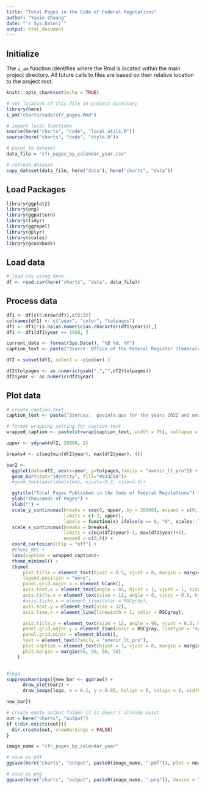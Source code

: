 ```yaml
---
title: "Total Pages in the Code of Federal Regulations"
author: "Yaxin Zhuang"
date: "`r Sys.Date()`"
output: html_document
---
```


## Initialize

The `i_am` function identifies where the Rmd is located within the main project directory. All future calls to files are based on their relative location to the project root.

```r
knitr::opts_chunk$set(echo = TRUE)

# set location of this file in project directory
library(here)
i_am("charts/code/cfr_pages.Rmd")

# import local functions
source(here("charts", "code", "local_utils.R"))
source(here("charts", "code", "style.R"))

# point to dataset
data_file = "cfr_pages_by_calendar_year.csv"

# refresh dataset
copy_dataset(data_file, here("data"), here("charts", "data"))

```

## Load Packages

```r

library(ggplot2)
library(png)
library(ggpattern)
library(tidyr)
library(ggrepel)
library(dplyr)
library(scales)
library(gcookbook)

```

## Load data

```r

# load csv using here
df <- read.csv(here("charts", "data", data_file))

```

## Process data

```r

df1 <- df[c(5:nrow(df)),c(0:3)]
colnames(df1) <- c("year", "color", "tolpages")
df1 <- df1[!is.na(as.numeric(as.character(df1$year))),]
df1 <- df1[df1$year >= 1950, ]

current_date <- format(Sys.Date(), "%B %d, %Y")
caption_text <- paste("Source: Office of the Federal Register (federalregister.gov) for the years starting 2021;\n       Office of Information and Regulatory Affairs (OIRA) (reginfo.gov) for all prior years.\n\nUpdated:", current_date)

df2 = subset(df1, select = -c(color) )

df2$tolpages <- as.numeric(gsub(",","",df2$tolpages))
df2$year <- as.numeric(df2$year)

```

## Plot data

```r
# create caption text
caption_text <- paste("Sources:  govinfo.gov for the years 2022 and onwards; Federal Register Statistics for all the prior years \n\nUpdated:", current_date)

# format wrapping setting for caption text
wrapped_caption <- paste(strwrap(caption_text, width = 75), collapse = "\n")

upper <- ydynam(df2, 20000, 2)

breaks4 <- c(seq(min(df2$year), max(df2$year), 4))

bar2 <-
  ggplot(data=df2, aes(x=year, y=tolpages,family = "avenir_lt_pro")) +
  geom_bar(stat="identity", fill="#033C5A")+
  #geom_text(aes(label=len), vjust=-0.3, size=3.5)+

  ggtitle("Total Pages Published in the Code of Federal Regulations") +
  ylab("Thousands of Pages") +
  xlab("") +
  scale_y_continuous(breaks = seq(0, upper, by = 20000), expand = c(0, 0),
                     limits = c(-2, upper),
                     labels = function(x) ifelse(x == 0, "0", scales::label_number( scale = 1e-3)(x)),) +
  scale_x_continuous(breaks = breaks4,
                     limits = c(min(df2$year)-1, max(df2$year)+1),
                     expand = c(0,0)) + 
  coord_cartesian(clip = "off") +
  #theme_RSC +
  labs(caption = wrapped_caption)+
  theme_minimal() +
  theme(
      plot.title = element_text(hjust = 0.5, vjust = 0, margin = margin(b = 10, unit = "pt"), size = 20),
      legend.position = "none",
      panel.grid.major.x = element_blank(),
      axis.text.x = element_text(angle = 65, hjust = 1, vjust = 1, size = 12),
      axis.title.x = element_text(size = 12, angle = 0, vjust = 0.5, hjust = 0.5, margin = margin(t = 20)),
      #axis.ticks.x = element_line(color = RSCgray),
      axis.text.y = element_text(size = 12),
      axis.line.x = element_line(linewidth = 1, color = RSCgray),

      axis.title.y = element_text(size = 12, angle = 90, vjust = 0.5, hjust = 0.5, margin = margin(r = 20)),# modified margin to adjust the space between title and y-axis 
      panel.grid.major.y = element_line(color = RSCgray, linetype = "solid", linewidth = 0.50),
      panel.grid.minor = element_blank(),
      text = element_text(family = "avenir_lt_pro"),
      plot.caption = element_text(hjust = 1, vjust = 0, margin = margin(t = 10, l = 6, unit = "pt"), size = 11),
      plot.margin = margin(50, 50, 50, 50)
    )


#logo 
suppressWarnings({new_bar <- ggdraw() +
      draw_plot(bar2) +
      draw_image(logo, x = 0.1, y = 0.05, halign = 0, valign = 0, width = 0.2)

new_bar})

```

```r
# create empty output folder if it doesn't already exist
out = here("charts", "output")
if (!dir.exists(out)){
  dir.create(out, showWarnings = FALSE)
}

image_name = "cfr_pages_by_calendar_year"

# save as pdf
ggsave(here("charts", "output", paste0(image_name, ".pdf")), plot = new_bar, width = 12, height = 9, dpi = 300)

# save as png
ggsave(here("charts", "output", paste0(image_name, ".png")), device = "png", plot = new_bar, width = 1200, height = 900, units = "px", dpi = 96, bg = "white")

```
